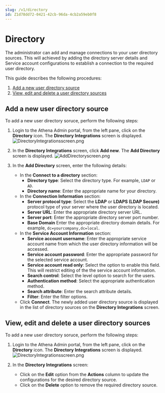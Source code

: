 ```yaml
---
slug: /v1/directory
id: Z1d78dd72-0421-42cb-96da-4cb2a59eb0f8
---
```

# Directory
The administrator can add and manage connections to your user directory sources. This will achieved by adding the directory server details and Service account configurations to establish a connection to the required user directory.

This guide describes the following procedures:

1. [Add a new user directory source](#Adddir)
2. [View, edit and delete a user directory sources](#managedir)

## <a name = "Adddir"></a>Add a new user directory source
To add a new user directory soruce, perform the following steps:

1. Login to the Athena Admin portal, from the left pane, click on the **Directory** icon. The **Directory Integrations** screen is displayed.
![DirectoryIntegrationsscreen.png](https://cdn.document360.io/aeae7c88-d2f4-4a9c-bba9-c4f368260d78/Images/Documentation/DirectoryIntegrationsscreen%282%29.png)

2. In the **Directory Integrations** screen, click **Add new**. The **Add Directory** screen is displayed.
![AddDirectoryscreen.png](https://cdn.document360.io/aeae7c88-d2f4-4a9c-bba9-c4f368260d78/Images/Documentation/AddDirectoryscreen.png)

3. In the **Add Directory** screen, enter the following details:
    * In the **Connect to a directory** section:
        * **Directory type**: Select the directory type. For example, `LDAP` or `AD`.
        * **Directory name**: Enter the appropriate name for your directory.
    * In the **Connection Information** section:
        * **Server protocol type**: Select the **LDAP** or **LDAPS (LDAP Secure)** protocol type of your server where the user directory is located.
        * **Server URL**: Enter the appropriate directory server URL. 
        * **Server port**: Enter the appropriate directory server port number.
        * **Base Domain** Enter the appropriate directory domain details. For example, `dc=yourcompany,dc=local`.
    * In the **Service Account Information** section:
        * **Service account username**: Enter the appropriate service account name from which the user directory information will be accessed. 
        * **Service account password**: Enter the appropriate password for the selected service account.
        * **Service account read only**: Select the option to enable this field. This will restrict editing of the the service account information.
        * **Search control**: Select the level option to search for the users.
        * **Authentication method**: Select the appropriate authentication method.
        * **Search attribute**: Enter the search attribute details.
        * **Filter**: Enter the filter options.
    * Click **Connect**. The newly added user directory source is displayed in the list of directory sources on the **Directory Integrations** screen. 

## <a name = "managedir"></a>View, edit and delete a user directory sources

To add a new user directory soruce, perform the following steps:

1. Login to the Athena Admin portal, from the left pane, click on the **Directory** icon. The **Directory Integrations** screen is displayed.
![DirectoryIntegrationsscreen.png](https://cdn.document360.io/aeae7c88-d2f4-4a9c-bba9-c4f368260d78/Images/Documentation/DirectoryIntegrationsscreen%282%29.png)

2. In the **Directory Integrations** screen:
    * Click on the **Edit** option from the **Actions** column to update the configurations for the desired directory source.
    * Click on the **Delete** option to remove the required directory source.
 
